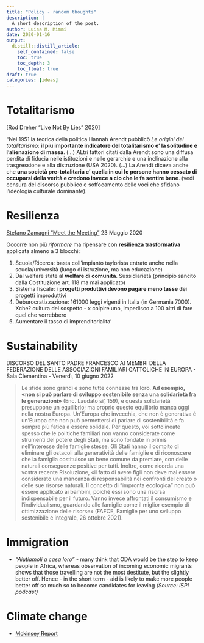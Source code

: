 ```yaml
---
title: "Policy - random thoughts"
description: |
  A short description of the post.
author: Luisa M. Mimmi
date: 2020-01-16
output:
  distill::distill_article:
    self_contained: false
    toc: true
    toc_depth: 3
    toc_float: true
draft: true
categories: [ideas]
---
```

# Totalitarismo

[Rod Dreher "Live Not By Lies" 2020]

"Nel 1951 la teorica della politica Hannah Arendt pubblicò  _Le origini del totalitarismo_: **il piu importante indicatore del totalitarismo e' la solitudine e l'alienazione di massa**. (...) ALtri fattori citati dalla Arendt sono una diffusa perdita di fiducia nelle istituzioni e nelle gerarchie e una inclinazione alla trasgressione e alla distruzione (USA 2020). (...) La Arendt diceva anche che **una società pre-totalitaria e' quella in cui le persone hanno cessato di occuparsi della verità e credono invece a cio che le fa sentire bene**. (vedi censura del discorso pubblico e soffocamento delle voci che sfidano l'ideologia culturale dominante).  

  
# Resilienza

[Stefano Zamagni "Meet the Meeting"](https://www.meetingrimini.org/en/meet-the-meeting-dal-palacongressi-di-rimini-il-racconto-della-special-edition-del-meeting-2020/) 23 Maggio 2020

Occorre non più *riformare* ma ripensare con **resilienza trasformativa** applicata almeno a 3 blocchi:

1. Scuola/Ricerca: basta coll'impianto taylorista entrato anche nella scuola/università (luogo di istruzione, ma non educazione)
2. Dal welfare state al **welfare di comunità**. Sussidiarietà (principio sancito dalla Costituzione art. 118 ma mai applicato)
3. Sistema fiscale: i **progetti produttivi devono pagare meno tasse** dei progetti improduttivi
4. Deburocratizzazione: 161000 leggi vigenti in Italia (in Germania 7000). Xche? cultura del sospetto - x colpire uno, impedisco a 100 altri di fare quel che vorrebbero
5. Aumentare il tasso di imprenditorialita' 


# Sustainability 

DISCORSO DEL SANTO PADRE FRANCESCO AI MEMBRI DELLA FEDERAZIONE DELLE ASSOCIAZIONI FAMILIARI CATTOLICHE IN EUROPA - Sala Clementina - Venerdì, 10 giugno 2022

> Le sfide sono grandi e sono tutte connesse tra loro. **Ad esempio, «non si può parlare di sviluppo sostenibile senza una solidarietà fra le generazioni»** (Enc. Laudato si’, 159), e questa solidarietà presuppone un equilibrio; ma proprio questo equilibrio manca oggi nella nostra Europa. Un’Europa che invecchia, che non è generativa è un’Europa che non può permettersi di parlare di sostenibilità e fa sempre più fatica a essere solidale. Per questo, voi sottolineate spesso che le politiche familiari non vanno considerate come strumenti del potere degli Stati, ma sono fondate in primis nell’interesse delle famiglie stesse. Gli Stati hanno il compito di eliminare gli ostacoli alla generatività delle famiglie e di riconoscere che la famiglia costituisce un bene comune da premiare, con delle naturali conseguenze positive per tutti. 
Inoltre, come ricorda una vostra recente Risoluzione, «il fatto di avere figli non deve mai essere considerato una mancanza di responsabilità nei confronti del creato o delle sue risorse naturali. Il concetto di “impronta ecologica” non può essere applicato ai bambini, poiché essi sono una risorsa indispensabile per il futuro. Vanno invece affrontati il consumismo e l’individualismo, guardando alle famiglie come il miglior esempio di ottimizzazione delle risorse» (FAFCE, Famiglie per uno sviluppo sostenibile e integrale, 26 ottobre 2021).

# Immigration

+ _"Aiutiamoli a casa loro" _- many think that ODA would be the step to keep people in Africa, whereas observation of incoming economic migrants shows that those travelling are not the most destitute, but the slightly better off. 
Hence - in the short term - aid is likely to make more people better off so much so to become candidates for leaving _(Source: ISPI podcast)_



# Climate change 
+ [Mckinsey Report](https://www.mckinsey.com/business-functions/sustainability/our-insights/climate-risk-and-response-physical-hazards-and-socioeconomic-impacts?cid=other-eml-alt-mgi-mck&hlkid=14c6e658a93041d5aa2124274d4cd08c&hctky=2352551&hdpid=5c80f35f-d47f-41c6-acdd-8e249d1f0b52)
